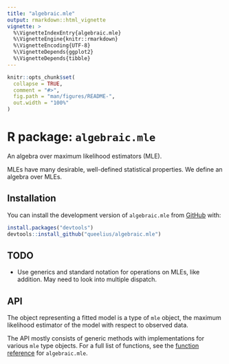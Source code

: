 ```yaml
---
title: "algebraic.mle"
output: rmarkdown::html_vignette
vignette: >
  %\VignetteIndexEntry{algebraic.mle}
  %\VignetteEngine{knitr::rmarkdown}
  %\VignetteEncoding{UTF-8}
  %\VignetteDepends{ggplot2}
  %\VignetteDepends{tibble}
---
```


<!-- README.md is generated from README.Rmd. Please edit that file -->

```r
knitr::opts_chunk$set(
  collapse = TRUE,
  comment = "#>",
  fig.path = "man/figures/README-",
  out.width = "100%"
)
```

# R package: `algebraic.mle`

<!-- badges: start -->
<!-- badges: end -->

An algebra over maximum likelihood estimators (MLE).

MLEs have many desirable, well-defined statistical properties.
We define an algebra over MLEs.

## Installation

You can install the development version of `algebraic.mle` from [GitHub](https://github.com/) with:

```r
install.packages("devtools")
devtools::install_github("queelius/algebraic.mle")
```

## TODO

- Use generics and standard notation for operations on MLEs, like addition.
  May need to look into multiple dispatch.

## API

The object representing a fitted model is a type of `mle` object, the maximum
likelihood estimator of the model with respect to observed data.

The API mostly consists of generic methods with implementations for various
`mle` type objects.
For a full list of functions, see the [function reference](https://queelius.github.io/algebraic.mle/reference/index.html)
for `algebraic.mle`.


